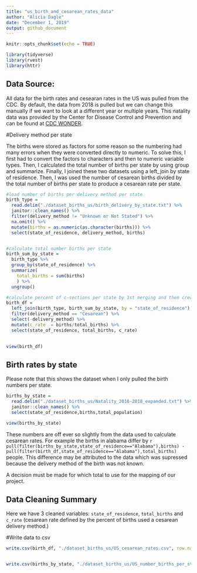 ```yaml
---
title: "us_birth_and_cesarean_rates_data"
author: "Alicia Dagle"
date: "December 1, 2019"
output: github_document
---
```


```r
knitr::opts_chunk$set(echo = TRUE)

library(tidyverse)
library(rvest)
library(httr)
```


## Data Source:

All data for the birth rates and cesearan rates in the US was pulled from the CDC. By default, the data from 2018 is pulled but we can change this manually if we want to look at a different year or multiple years. This natality data was provided by the Center for Disease Control and Prevention and can be found at [CDC WONDER](https://wonder.cdc.gov/natality.html).

#Delivery method per state

The births were stored as factors for some reason so the numbering had many errors when they were converted directly to numeric. To solve this, I first had to convert the factors to characters and then to numeric variable types. Then, I calculated the total number of births per state by using group and summarize. Finally, I joined these two datasets using a left_join by state of residence. Then, I was used the number of cesarean births divided by the total number of births per state to produce a cesarean rate per state. 

```r

#load number of births per delivery method per state
birth_type =
  read.delim("./dataset_births_us/birth_delivery_by_state.txt") %>% 
  janitor::clean_names() %>% 
  filter(delivery_method != "Unknown or Not Stated") %>% 
  na.omit() %>% 
  mutate(births = as.numeric(as.character(births))) %>% 
  select(state_of_residence, delivery_method, births) 


#calculate total number births per state
birth_sum_by_state =
  birth_type %>%
  group_by(state_of_residence) %>% 
  summarize(
    total_births = sum(births)
    ) %>% 
  ungroup()

#calculate percent of c-sections per state by 1st merging and then creating a new variable
birth_df =
  left_join(birth_type, birth_sum_by_state, by = "state_of_residence") %>% 
  filter(delivery_method == "Cesarean") %>%
  select(-delivery_method) %>% 
  mutate(c_rate  = births/total_births) %>% 
  select(state_of_residence, total_births, c_rate)
  

view(birth_df)

```


## Birth rates by state

Please note that this shows the dataset when I only pulled the birth numbers per state.


```r
births_by_state =
  read.delim("./dataset_births_us/Natality_2016-2018_expanded.txt") %>% 
  janitor::clean_names() %>% 
  select(state_of_residence,births,total_population)

view(births_by_state)

```

These numbers are off ever so slightly from the data used to calculate cesarean rates. For example the births in alabama differ by `r pull(filter(births_by_state,state_of_residence=="Alabama"),births) - pull(filter(birth_df,state_of_residence=="Alabama"),total_births)` people. This difference may be attributed to the data which was supressed because the delivery method of the birth was not known.

A decision must be made for which total to use for the mapping of our project.

## Data Cleaning Summary

Here we have 3 cleaned variables: `state_of_residence`, `total_births` and `c_rate` (cesarean rate defined by the percent of births used a cesarean delivery method.)


#Write data to csv

```r

write.csv(birth_df, "./dataset_births_us/US_cesarean_rates.csv", row.names = FALSE)


write.csv(births_by_state, "./dataset_births_us/US_number_births_per_state.csv", row.names = FALSE)


```


